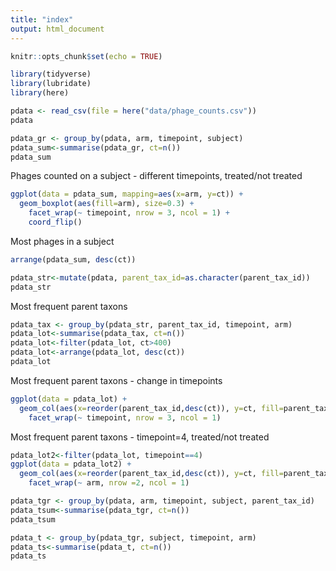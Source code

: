 ```yaml
---
title: "index"
output: html_document
---
```


```r
knitr::opts_chunk$set(echo = TRUE)
```


```r
library(tidyverse)
library(lubridate)
library(here)
```
```r
pdata <- read_csv(file = here("data/phage_counts.csv"))
pdata
```
```r
pdata_gr <- group_by(pdata, arm, timepoint, subject)
pdata_sum<-summarise(pdata_gr, ct=n())
pdata_sum
```


Phages counted on a subject - different timepoints, treated/not treated


```r
ggplot(data = pdata_sum, mapping=aes(x=arm, y=ct)) + 
  geom_boxplot(aes(fill=arm), size=0.3) +
    facet_wrap(~ timepoint, nrow = 3, ncol = 1) +
    coord_flip()
```
 

Most phages in a subject

 
```r
arrange(pdata_sum, desc(ct))
```
```r
pdata_str<-mutate(pdata, parent_tax_id=as.character(parent_tax_id))
pdata_str
```

Most frequent parent taxons


```r
pdata_tax <- group_by(pdata_str, parent_tax_id, timepoint, arm)
pdata_lot<-summarise(pdata_tax, ct=n()) 
pdata_lot<-filter(pdata_lot, ct>400)
pdata_lot<-arrange(pdata_lot, desc(ct))
pdata_lot
```

Most frequent parent taxons - change in timepoints


```r
ggplot(data = pdata_lot) + 
  geom_col(aes(x=reorder(parent_tax_id,desc(ct)), y=ct, fill=parent_tax_id)) +
    facet_wrap(~ timepoint, nrow = 3, ncol = 1)
```

Most frequent parent taxons - timepoint=4, treated/not treated

```r
pdata_lot2<-filter(pdata_lot, timepoint==4)
ggplot(data = pdata_lot2) + 
  geom_col(aes(x=reorder(parent_tax_id,desc(ct)), y=ct, fill=parent_tax_id)) +
    facet_wrap(~ arm, nrow =2, ncol = 1)
```

```r
pdata_tgr <- group_by(pdata, arm, timepoint, subject, parent_tax_id)
pdata_tsum<-summarise(pdata_tgr, ct=n())
pdata_tsum
```

```r
pdata_t <- group_by(pdata_tgr, subject, timepoint, arm)
pdata_ts<-summarise(pdata_t, ct=n())
pdata_ts
```












